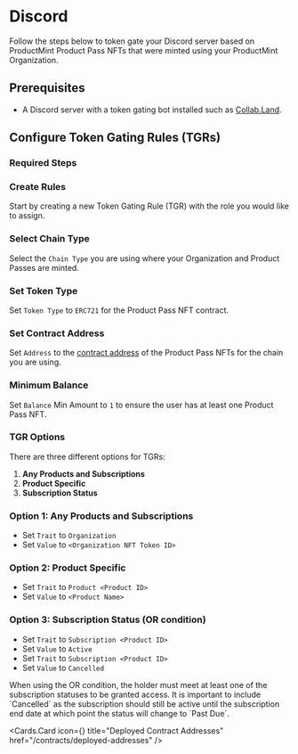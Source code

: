
# Discord

Follow the steps below to token gate your Discord server based on ProductMint Product Pass NFTs that were minted using your ProductMint Organization.

## Prerequisites

- A Discord server with a token gating bot installed such as [Collab.Land](https://collab.land/).

## Configure Token Gating Rules (TGRs)

### Required Steps

<Steps>

### Create Rules
Start by creating a new Token Gating Rule (TGR) with the role you would like to assign.

### Select Chain Type
Select the `Chain Type` you are using where your Organization and Product Passes are minted.

### Set Token Type
Set `Token Type` to `ERC721` for the Product Pass NFT contract.

### Set Contract Address
Set `Address` to the [contract address](/contracts/deployed-addresses) of the Product Pass NFTs for the chain you are using.

### Minimum Balance
Set `Balance` Min Amount to `1` to ensure the user has at least one Product Pass NFT.

</Steps>

### TGR Options

There are three different options for TGRs:

1. **Any Products and Subscriptions**
2. **Product Specific**
3. **Subscription Status**

### Option 1: Any Products and Subscriptions

- Set `Trait` to `Organization`
- Set `Value` to `<Organization NFT Token ID>`

### Option 2: Product Specific

- Set `Trait` to `Product <Product ID>`
- Set `Value` to `<Product Name>`

### Option 3: Subscription Status (OR condition)

- Set `Trait` to `Subscription <Product ID>`
- Set `Value` to `Active`
- Set `Trait` to `Subscription <Product ID>`
- Set `Value` to `Cancelled`

<Callout type="info">
When using the OR condition, the holder must meet at least one of the subscription statuses to be granted access. It is important to include `Cancelled` as the subscription should still be active until the subscription end date at which point the status will change to `Past Due`.
</Callout>

<br />

<Cards.Card
  icon={<ReceiptTextIcon />}
  title="Deployed Contract Addresses"
  href="/contracts/deployed-addresses"
/>
